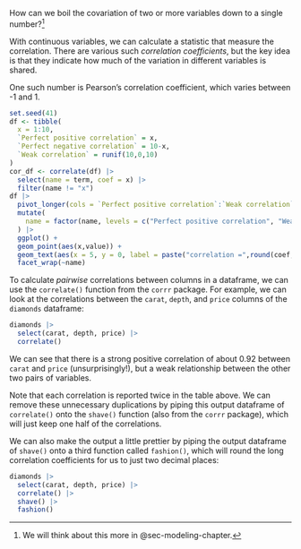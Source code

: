How can we boil the covariation of two or more variables down to a single number?[^covariation_stats]

[^covariation_stats]: We will think about this more in @sec-modeling-chapter.

With continuous variables, we can calculate a statistic that measure the correlation. There are various such *correlation coefficients*, but the key idea is that they indicate how much of the variation in different variables is shared.

One such number is Pearson's correlation coefficient, which varies between -1 and 1.

<!-- TODO: 
add mathematical details to appendix 
-->

```r
set.seed(41)
df <- tibble(
  x = 1:10,
  `Perfect positive correlation` = x,
  `Perfect negative correlation` = 10-x,
  `Weak correlation` = runif(10,0,10)
)
cor_df <- correlate(df) |>
  select(name = term, coef = x) |>
  filter(name != "x")
df |>
  pivot_longer(cols = `Perfect positive correlation`:`Weak correlation`) |>
  mutate(
    name = factor(name, levels = c("Perfect positive correlation", "Weak correlation", "Perfect negative correlation"))
  ) |>
  ggplot() +
  geom_point(aes(x,value)) +
  geom_text(aes(x = 5, y = 0, label = paste("correlation =",round(coef,3))), data = cor_df) +
  facet_wrap(~name)
```

<!-- TODO:
define pairwise below?
-->

To calculate *pairwise* correlations between columns in a dataframe, we can use the `correlate()` function from the `corrr` package. For example, we can look at the correlations between the `carat`, `depth`, and `price` columns of the `diamonds` dataframe:

```r
diamonds |>
  select(carat, depth, price) |>
  correlate()
```

We can see that there is a strong positive correlation of about 0.92 between `carat` and `price` (unsurprisingly!), but a weak relationship between the other two pairs of variables. 

Note that each correlation is reported twice in the table above. We can remove these unnecessary duplications by piping this output dataframe of `correlate()` onto the `shave()` function (also from the `corrr` package), which will just keep one half of the correlations.

We can also make the output a little prettier by piping the output dataframe of `shave()` onto a third function called `fashion()`, which will round the long correlation coefficients for us to just two decimal places:

```r
diamonds |>
  select(carat, depth, price) |>
  correlate() |>
  shave() |>
  fashion()
```

<!-- TODO: 
Exercises on correlation summary statistics
-->

<!-- TODO: 
 - continuous & categorical: group_by then summarize (note that we cannot group_by a continuous variable...)
- categorical variables: counts (cross-tabulation?) and categorical correlation coefficients -> add mathematical details to appendix 
- possibly create a flow chart of options - i.e. what to do if you have X continuous variables and Y categorical?
-->
